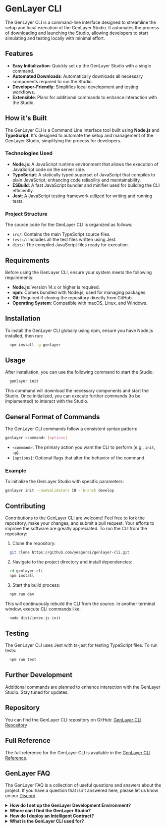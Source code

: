 # GenLayer CLI

The GenLayer CLI is a command-line interface designed to streamline the setup and local execution of the GenLayer Studio. It automates the process of downloading and launching the Studio, allowing developers to start simulating and testing locally with minimal effort.

## Features

- **Easy Initialization**: Quickly set up the GenLayer Studio with a single command.
- **Automated Downloads**: Automatically downloads all necessary components required to run the Studio.
- **Developer-Friendly**: Simplifies local development and testing workflows.
- **Extensible**: Plans for additional commands to enhance interaction with the Studio.

## How it's Built

The GenLayer CLI is a Command Line Interface tool built using **Node.js** and **TypeScript**. It's designed to automate the setup and management of the GenLayer Studio, simplifying the process for developers.

### Technologies Used

- **Node.js**: A JavaScript runtime environment that allows the execution of JavaScript code on the server side.
- **TypeScript**: A statically typed superset of JavaScript that compiles to plain JavaScript, enhancing code reliability and maintainability.
- **ESBuild**: A fast JavaScript bundler and minifier used for building the CLI efficiently.
- **Jest**: A JavaScript testing framework utilized for writing and running tests.


### Project Structure

The source code for the GenLayer CLI is organized as follows:

- `src/`: Contains the main TypeScript source files.
- `tests/`: Includes all the test files written using Jest.
- `dist/`: The compiled JavaScript files ready for execution.

## Requirements

Before using the GenLayer CLI, ensure your system meets the following requirements:

- **Node.js**: Version 14.x or higher is required.
- **npm**: Comes bundled with Node.js, used for managing packages.
- **Git**: Required if cloning the repository directly from GitHub.
- **Operating System**: Compatible with macOS, Linux, and Windows.


## Installation

To install the GenLayer CLI globally using npm, ensure you have Node.js installed, then run:

```bash
  npm install -g genlayer
```

## Usage

After installation, you can use the following command to start the Studio:

```bash
  genlayer init
```

This command will download the necessary components and start the Studio. Once initialized, you can execute further commands (to be implemented) to interact with the Studio.

## General Format of Commands

The GenLayer CLI commands follow a consistent syntax pattern:

```bash
genlayer <command> [options]
```

- `<command>`: The primary action you want the CLI to perform (e.g., `init`, `up`).
- `[options]`: Optional flags that alter the behavior of the command.

### Example

To initialize the GenLayer Studio with specific parameters:

```bash
genlayer init --numValidators 10 --branch develop
```

## Contributing
Contributions to the GenLayer CLI are welcome! Feel free to fork the repository, make your changes, and submit a pull request. Your efforts to improve the software are greatly appreciated.
To run the CLI from the repository:
1. Clone the repository:

```bash
  git clone https://github.com/yeagerai/genlayer-cli.git
```

2. Navigate to the project directory and install dependencies:

```bash
  cd genlayer-cli
  npm install
```

3. Start the build process:

```bash
  npm run dev
```
This will continuously rebuild the CLI from the source.
In another terminal window, execute CLI commands like:

```bash
  node dist/index.js init
```

## Testing
The GenLayer CLI uses Jest with ts-jest for testing TypeScript files.
To run tests:

```bash
  npm run test
```

## Further Development
Additional commands are planned to enhance interaction with the GenLayer Studio. Stay tuned for updates.

## Repository
You can find the GenLayer CLI repository on GitHub:
[GenLayer CLI Repository](https://github.com/yeagerai/genlayer-cli)

## Full Reference

The full reference for the GenLayer CLI is available in the [GenLayer CLI Reference](/references/genlayer-cli).

## GenLayer FAQ
The GenLayer FAQ is a collection of useful questions and answers about the project. If you have a question that isn't answered here, please let us know on our [Discord](https://discord.gg/8Jm4v89VAu) .

<details style={{ backgroundColor: '#262626', padding: '10px', borderRadius: '5px', color: 'white' }}>
  <summary style={{ color: 'white' }}>
    <b>How do I set up the GenLayer Development Environment?</b>
  </summary>
  To quickly set up the GenLayer Development Environment, run the commands below:
  ```
  $ npm install -g genlayer
  $ genlayer init
  ```
  For more detailed setup instructions, please refer to the [Getting Started page](/getting-started)
</details>

<details style={{ backgroundColor: '#262626', padding: '10px', borderRadius: '5px', color: 'white' }}>
  <summary style={{ color: 'white' }}>
    <b>Where can I find the GenLayer Studio?</b>
  </summary>
  The GenLayer Studio is available at [studio.genlayer.com](https://studio.genlayer.com).
  </details>

<details style={{ backgroundColor: '#262626', padding: '10px', borderRadius: '5px', color: 'white' }}>
  <summary style={{ color: 'white' }}>
    <b>How do I deploy an Intelligent Contract?</b>
  </summary>
   - Go to [studio.genlayer.com](https://studio.genlayer.com) or use the [GenLayer CLI](/getting-started#installation-of-the-genlayer-cli) to start the GenLayer Studio locally.
   - Write your contract in Python using the [Intelligent Contract SDK](/core-concepts/intelligent-contracts). 
   - Follow the guide [here](/genlayer-stack/genlayer-studio/execute-transaction) to interact with the Studio and deploy your Intelligent Contract.
</details>

<details style={{ backgroundColor: '#262626', padding: '10px', borderRadius: '5px', color: 'white' }}>
  <summary style={{ color: 'white' }}>
    <b>What is the GenLayer CLI used for?</b>
  </summary>
  The GenLayer CLI is used for setting up the GenLayer Studio and, in the future, will support mainnet and testnet environments. 
</details>
